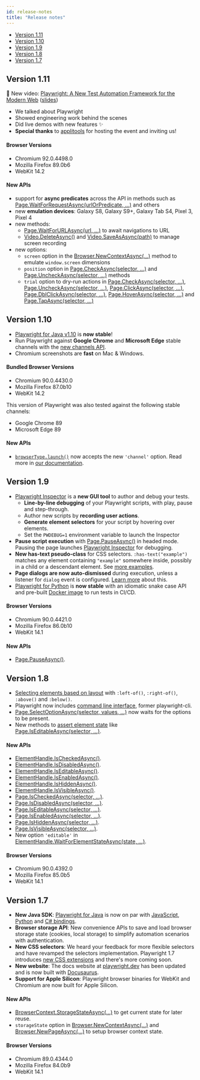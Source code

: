 ```yaml
---
id: release-notes
title: "Release notes"
---
```


- [Version 1.11](#version-111)
- [Version 1.10](#version-110)
- [Version 1.9](#version-19)
- [Version 1.8](#version-18)
- [Version 1.7](#version-17)

## Version 1.11

🎥  New video: [Playwright: A New Test Automation Framework for the Modern Web](https://youtu.be/_Jla6DyuEu4) ([slides](https://docs.google.com/presentation/d/1xFhZIJrdHkVe2CuMKOrni92HoG2SWslo0DhJJQMR1DI/edit?usp=sharing))
- We talked about Playwright
- Showed engineering work behind the scenes
- Did live demos with new features ✨
- **Special thanks** to [applitools](http://applitools.com/) for hosting the event and inviting us!

#### Browser Versions
- Chromium 92.0.4498.0
- Mozilla Firefox 89.0b6
- WebKit 14.2

#### New APIs
- support for **async predicates** across the API in methods such as [Page.WaitForRequestAsync(urlOrPredicate, …)](./api/class-page.mdx#pagewaitforrequestasyncurlorpredicate-) and others
- new **emulation devices**: Galaxy S8, Galaxy S9+, Galaxy Tab S4, Pixel 3, Pixel 4
- new methods:
  * [Page.WaitForURLAsync(url, …)](./api/class-page.mdx#pagewaitforurlasyncurl-) to await navigations to URL
  * [Video.DeleteAsync()](./api/class-video.mdx#videodeleteasync) and [Video.SaveAsAsync(path)](./api/class-video.mdx#videosaveasasyncpath) to manage screen recording
- new options:
  * `screen` option in the [Browser.NewContextAsync(…)](./api/class-browser.mdx#browsernewcontextasync) method to emulate `window.screen` dimensions
  * `position` option in [Page.CheckAsync(selector, …)](./api/class-page.mdx#pagecheckasyncselector-) and [Page.UncheckAsync(selector, …)](./api/class-page.mdx#pageuncheckasyncselector-) methods
  * `trial` option to dry-run actions in [Page.CheckAsync(selector, …)](./api/class-page.mdx#pagecheckasyncselector-), [Page.UncheckAsync(selector, …)](./api/class-page.mdx#pageuncheckasyncselector-), [Page.ClickAsync(selector, …)](./api/class-page.mdx#pageclickasyncselector-), [Page.DblClickAsync(selector, …)](./api/class-page.mdx#pagedblclickasyncselector-), [Page.HoverAsync(selector, …)](./api/class-page.mdx#pagehoverasyncselector-) and [Page.TapAsync(selector, …)](./api/class-page.mdx#pagetapasyncselector-)

## Version 1.10
- [Playwright for Java v1.10](https://github.com/microsoft/playwright-java) is **now stable**!
- Run Playwright against **Google Chrome** and **Microsoft Edge** stable channels with the [new channels API](./browsers).
- Chromium screenshots are **fast** on Mac & Windows.

#### Bundled Browser Versions
- Chromium 90.0.4430.0
- Mozilla Firefox 87.0b10
- WebKit 14.2

This version of Playwright was also tested against the following stable channels:
- Google Chrome 89
- Microsoft Edge 89

#### New APIs
- [`browserType.launch()`](./api/class-browsertype#browsertypelaunchoptions) now accepts the new `'channel'` option. Read more in [our documentation](./browsers).

## Version 1.9
- [Playwright Inspector](./inspector.mdx) is a **new GUI tool** to author and debug your tests.
  - **Line-by-line debugging** of your Playwright scripts, with play, pause and step-through.
  - Author new scripts by **recording user actions**.
  - **Generate element selectors** for your script by hovering over elements.
  - Set the `PWDEBUG=1` environment variable to launch the Inspector
- **Pause script execution** with [Page.PauseAsync()](./api/class-page.mdx#pagepauseasync) in headed mode. Pausing the page launches [Playwright Inspector](./inspector.mdx) for debugging.
- **New has-text pseudo-class** for CSS selectors. `:has-text("example")` matches any element containing `"example"` somewhere inside, possibly in a child or a descendant element. See [more examples](./selectors.mdx#text-selector).
- **Page dialogs are now auto-dismissed** during execution, unless a listener for `dialog` event is configured. [Learn more](./dialogs.mdx) about this.
- [Playwright for Python](https://github.com/microsoft/playwright-python) is **now stable** with an idiomatic snake case API and pre-built [Docker image](./docker.mdx) to run tests in CI/CD.

#### Browser Versions
- Chromium 90.0.4421.0
- Mozilla Firefox 86.0b10
- WebKit 14.1

#### New APIs
- [Page.PauseAsync()](./api/class-page.mdx#pagepauseasync).

## Version 1.8
- [Selecting elements based on layout](./selectors.mdx#selecting-elements-based-on-layout) with `:left-of()`, `:right-of()`, `:above()` and `:below()`.
- Playwright now includes [command line interface](./cli.mdx), former playwright-cli.
- [Page.SelectOptionAsync(selector, values, …)](./api/class-page.mdx#pageselectoptionasyncselector-values-) now waits for the options to be present.
- New methods to [assert element state](./actionability#assertions) like [Page.IsEditableAsync(selector, …)](./api/class-page.mdx#pageiseditableasyncselector-).

#### New APIs
- [ElementHandle.IsCheckedAsync()](./api/class-elementhandle.mdx#elementhandleischeckedasync).
- [ElementHandle.IsDisabledAsync()](./api/class-elementhandle.mdx#elementhandleisdisabledasync).
- [ElementHandle.IsEditableAsync()](./api/class-elementhandle.mdx#elementhandleiseditableasync).
- [ElementHandle.IsEnabledAsync()](./api/class-elementhandle.mdx#elementhandleisenabledasync).
- [ElementHandle.IsHiddenAsync()](./api/class-elementhandle.mdx#elementhandleishiddenasync).
- [ElementHandle.IsVisibleAsync()](./api/class-elementhandle.mdx#elementhandleisvisibleasync).
- [Page.IsCheckedAsync(selector, …)](./api/class-page.mdx#pageischeckedasyncselector-).
- [Page.IsDisabledAsync(selector, …)](./api/class-page.mdx#pageisdisabledasyncselector-).
- [Page.IsEditableAsync(selector, …)](./api/class-page.mdx#pageiseditableasyncselector-).
- [Page.IsEnabledAsync(selector, …)](./api/class-page.mdx#pageisenabledasyncselector-).
- [Page.IsHiddenAsync(selector, …)](./api/class-page.mdx#pageishiddenasyncselector-).
- [Page.IsVisibleAsync(selector, …)](./api/class-page.mdx#pageisvisibleasyncselector-).
- New option `'editable'` in [ElementHandle.WaitForElementStateAsync(state, …)](./api/class-elementhandle.mdx#elementhandlewaitforelementstateasyncstate-).

#### Browser Versions
- Chromium 90.0.4392.0
- Mozilla Firefox 85.0b5
- WebKit 14.1

## Version 1.7
- **New Java SDK**: [Playwright for Java](https://github.com/microsoft/playwright-java) is now on par with [JavaScript](https://github.com/microsoft/playwright), [Python](https://github.com/microsoft/playwright-python) and [C# bindings](https://github.com/microsoft/playwright-sharp).
- **Browser storage API**: New convenience APIs to save and load browser storage state (cookies, local storage) to simplify automation scenarios with authentication.
- **New CSS selectors**: We heard your feedback for more flexible selectors and have revamped the selectors implementation. Playwright 1.7 introduces [new CSS extensions](./selectors.mdx) and there's more coming soon.
- **New website**: The docs website at [playwright.dev](https://playwright.dev/) has been updated and is now built with [Docusaurus](https://v2.docusaurus.io/).
- **Support for Apple Silicon**: Playwright browser binaries for WebKit and Chromium are now built for Apple Silicon.

#### New APIs
- [BrowserContext.StorageStateAsync(…)](./api/class-browsercontext.mdx#browsercontextstoragestateasync) to get current state for later reuse.
- `storageState` option in [Browser.NewContextAsync(…)](./api/class-browser.mdx#browsernewcontextasync) and [Browser.NewPageAsync(…)](./api/class-browser.mdx#browsernewpageasync) to setup browser context state.

#### Browser Versions
- Chromium 89.0.4344.0
- Mozilla Firefox 84.0b9
- WebKit 14.1

[Accessibility]: ./api/class-accessibility.mdx "Accessibility"
[Browser]: ./api/class-browser.mdx "Browser"
[BrowserContext]: ./api/class-browsercontext.mdx "BrowserContext"
[BrowserType]: ./api/class-browsertype.mdx "BrowserType"
[ConsoleMessage]: ./api/class-consolemessage.mdx "ConsoleMessage"
[Dialog]: ./api/class-dialog.mdx "Dialog"
[Download]: ./api/class-download.mdx "Download"
[ElementHandle]: ./api/class-elementhandle.mdx "ElementHandle"
[FileChooser]: ./api/class-filechooser.mdx "FileChooser"
[Frame]: ./api/class-frame.mdx "Frame"
[JSHandle]: ./api/class-jshandle.mdx "JSHandle"
[Keyboard]: ./api/class-keyboard.mdx "Keyboard"
[Mouse]: ./api/class-mouse.mdx "Mouse"
[Page]: ./api/class-page.mdx "Page"
[Playwright]: ./api/class-playwright.mdx "Playwright"
[Request]: ./api/class-request.mdx "Request"
[Response]: ./api/class-response.mdx "Response"
[Route]: ./api/class-route.mdx "Route"
[Selectors]: ./api/class-selectors.mdx "Selectors"
[TimeoutError]: ./api/class-timeouterror.mdx "TimeoutError"
[Touchscreen]: ./api/class-touchscreen.mdx "Touchscreen"
[Video]: ./api/class-video.mdx "Video"
[WebSocket]: ./api/class-websocket.mdx "WebSocket"
[WebSocketFrame]: ./api/class-websocketframe.mdx "WebSocketFrame"
[Worker]: ./api/class-worker.mdx "Worker"
[Element]: https://developer.mozilla.org/en-US/docs/Web/API/element "Element"
[EvaluationArgument]: ./core-concepts.mdx#evaluation-argument "EvaluationArgument"
[Promise]: https://developer.mozilla.org/en-US/docs/Web/JavaScript/Reference/Global_Objects/Promise "Promise"
[iterator]: https://developer.mozilla.org/en-US/docs/Web/JavaScript/Reference/Iteration_protocols "Iterator"
[origin]: https://developer.mozilla.org/en-US/docs/Glossary/Origin "Origin"
[selector]: https://developer.mozilla.org/en-US/docs/Web/CSS/CSS_Selectors "selector"
[Serializable]: https://developer.mozilla.org/en-US/docs/Web/JavaScript/Reference/Global_Objects/JSON/stringify#Description "Serializable"
[UIEvent.detail]: https://developer.mozilla.org/en-US/docs/Web/API/UIEvent/detail "UIEvent.detail"
[UnixTime]: https://en.wikipedia.org/wiki/Unix_time "Unix Time"
[xpath]: https://developer.mozilla.org/en-US/docs/Web/XPath "xpath"

[Array]: https://developer.mozilla.org/en-US/docs/Web/JavaScript/Reference/Global_Objects/Array "Array"
[boolean]: https://developer.mozilla.org/en-US/docs/Web/JavaScript/Data_structures#Boolean_type "Boolean"
[Buffer]: https://nodejs.org/api/buffer.html#buffer_class_buffer "Buffer"
[ChildProcess]: https://nodejs.org/api/child_process.html "ChildProcess"
[Error]: https://nodejs.org/api/errors.html#errors_class_error "Error"
[EventEmitter]: https://nodejs.org/api/events.html#events_class_eventemitter "EventEmitter"
[function]: https://developer.mozilla.org/en-US/docs/Web/JavaScript/Reference/Global_Objects/Function "Function"
[Map]: https://developer.mozilla.org/en-US/docs/Web/JavaScript/Reference/Global_Objects/Map "Map"
[null]: https://developer.mozilla.org/en-US/docs/Web/JavaScript/Reference/Global_Objects/null "null"
[number]: https://developer.mozilla.org/en-US/docs/Web/JavaScript/Data_structures#Number_type "Number"
[Object]: https://developer.mozilla.org/en-US/docs/Web/JavaScript/Reference/Global_Objects/Object "Object"
[Promise]: https://developer.mozilla.org/en-US/docs/Web/JavaScript/Reference/Global_Objects/Promise "Promise"
[Readable]: https://nodejs.org/api/stream.html#stream_class_stream_readable "Readable"
[RegExp]: https://developer.mozilla.org/en-US/docs/Web/JavaScript/Reference/Global_Objects/RegExp "RegExp"
[void]: https://developer.mozilla.org/en-US/docs/Web/JavaScript/Reference/Global_Objects/undefined "void"
[string]: https://developer.mozilla.org/en-US/docs/Web/JavaScript/Data_structures#String_type "string"
[URL]: https://nodejs.org/api/url.html "URL"

[all available image tags]: https://mcr.microsoft.com/v2/playwright/tags/list "all available image tags"
[Docker Hub]: https://hub.docker.com/_/microsoft-playwright "Docker Hub"
[Dockerfile.focal]: https://github.com/microsoft/playwright/blob/master/utils/docker/Dockerfile.focal "Dockerfile.focal"